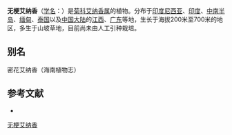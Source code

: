 {{Speciesbox
| name = 无梗艾纳香
| status = 
| status_system = 
| image =
| genus = Blumea
| species = sessiliflora
| authority = Decne.
}}

'''无梗艾纳香'''（[[学名|学名]]：{{lang|la|''Blumea sessiliflora''}}）是[[菊科|菊科]][[艾纳香属|艾纳香属]]的植物。分布于[[印度尼西亚|印度尼西亚]]、[[印度|印度]]、[[中南半岛|中南半岛]]、[[缅甸|缅甸]]、[[泰国|泰国]]以及[[中国大陆|中国大陆]]的[[江西|江西]]、[[广东|广东]]等地，生长于海拔200米至700米的地区，多生于山坡草地，目前尚未由人工引种栽培。

== 别名 ==
密花艾纳香（海南植物志）

== 参考文献 ==
<div class="references-small">
* {{cite web| url =http://www.bioinfo.cn/db05/KmzwSpecies.php?action=view&id=4392| title =无梗艾纳香| work =《中国高等植物数据库全库》| publisher =中国科学院微生物研究所| author =昆明植物研究所| accessdate =2009-02-24| deadurl =yes| archiveurl =https://web.archive.org/web/20160305075920/http://www.bioinfo.cn/db05/KmzwSpecies.php?action=view&id=4392| archivedate =2016-03-05}}
</div>
{{Taxonbar|from=Q11085654}}

[[Category:艾纳香属|无梗艾纳香]]


{{植物小作品}}
